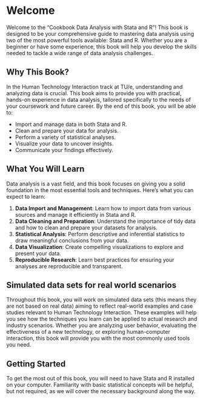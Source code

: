 # Welcome {.unnumbered}

Welcome to the "Cookbook Data Analysis with Stata and R"! This book is designed to be your comprehensive guide to mastering data analysis using two of the most powerful tools available: Stata and R. Whether you are a beginner or have some experience, this book will help you develop the skills needed to tackle a wide range of data analysis challenges.

## Why This Book?

In the Human Technology Interaction track at TU/e, understanding and analyzing data is crucial. This book aims to provide you with practical, hands-on experience in data analysis, tailored specifically to the needs of your coursework and future career. By the end of this book, you will be able to:

-   Import and manage data in both Stata and R.
-   Clean and prepare your data for analysis.
-   Perform a variety of statistical analyses.
-   Visualize your data to uncover insights.
-   Communicate your findings effectively.

## What You Will Learn

Data analysis is a vast field, and this book focuses on giving you a solid foundation in the most essential tools and techniques. Here’s what you can expect to learn:

1.  **Data Import and Management**: Learn how to import data from various sources and manage it efficiently in Stata and R.
2.  **Data Cleaning and Preparation**: Understand the importance of tidy data and how to clean and prepare your datasets for analysis.
3.  **Statistical Analysis**: Perform descriptive and inferential statistics to draw meaningful conclusions from your data.
4.  **Data Visualization**: Create compelling visualizations to explore and present your data.
5.  **Reproducible Research**: Learn best practices for ensuring your analyses are reproducible and transparent.

## Simulated data sets for real world scenarios

Throughout this book, you will work on simulated data sets (this means they are not based on real data) aiming to reflect real-world examples and case studies relevant to Human Technology Interaction. These examples will help you see how the techniques you learn can be applied to actual research and industry scenarios. Whether you are analyzing user behavior, evaluating the effectiveness of a new technology, or exploring human-computer interaction, this book will provide you with the most commonly used tools you need.

## Getting Started

To get the most out of this book, you will need to have Stata and R installed on your computer. Familiarity with basic statistical concepts will be helpful, but not required, as we will cover the necessary background along the way.
